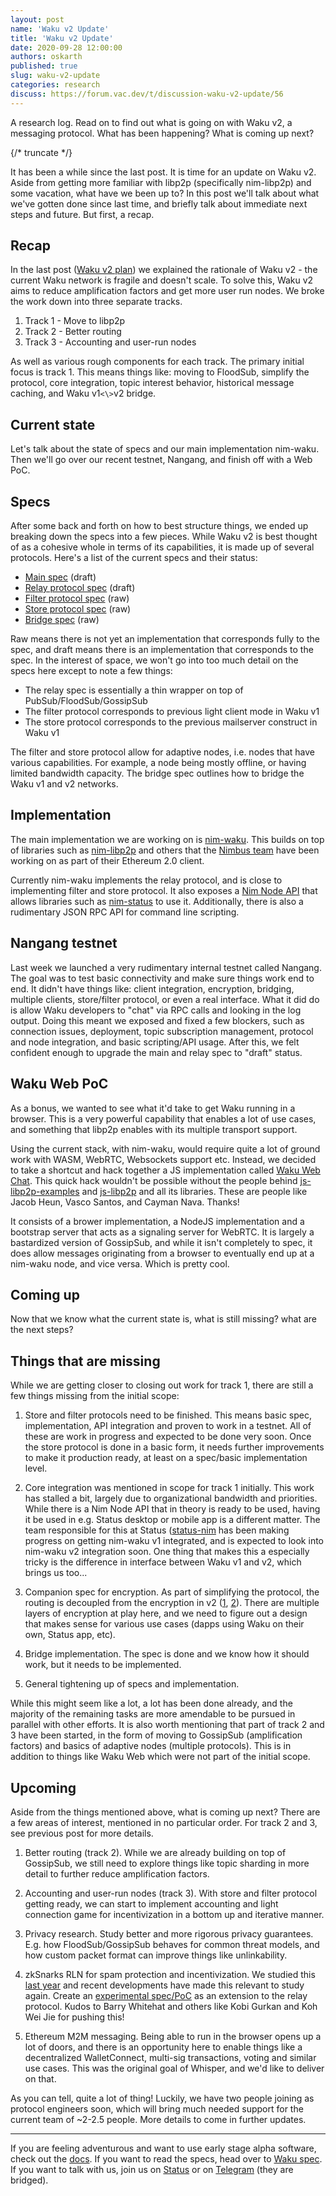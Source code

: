 ```yaml
---
layout: post
name: 'Waku v2 Update'
title: 'Waku v2 Update'
date: 2020-09-28 12:00:00
authors: oskarth
published: true
slug: waku-v2-update
categories: research
discuss: https://forum.vac.dev/t/discussion-waku-v2-update/56
---
```


A research log. Read on to find out what is going on with Waku v2, a messaging protocol. What has been happening? What is coming up next?

{/* truncate */}

It has been a while since the last post. It is time for an update on Waku v2. Aside from getting more familiar with libp2p (specifically nim-libp2p) and some vacation, what have we been up to? In this post we'll talk about what we've gotten done since last time, and briefly talk about immediate next steps and future. But first, a recap.

## Recap

In the last post ([Waku v2 plan](https://vac.dev/waku-v2-plan)) we explained the rationale of Waku v2 - the current Waku network is fragile and doesn't scale. To solve this, Waku v2 aims to reduce amplification factors and get more user run nodes. We broke the work down into three separate tracks.

1. Track 1 - Move to libp2p
2. Track 2 - Better routing
3. Track 3 - Accounting and user-run nodes

As well as various rough components for each track. The primary initial focus is track 1. This means things like: moving to FloodSub, simplify the protocol, core integration, topic interest behavior, historical message caching, and Waku v1`<\>`v2 bridge.

## Current state

Let's talk about the state of specs and our main implementation nim-waku. Then we'll go over our recent testnet, Nangang, and finish off with a Web PoC.

## Specs

After some back and forth on how to best structure things, we ended up breaking down the specs into a few pieces. While Waku v2 is best thought of as a cohesive whole in terms of its capabilities, it is made up of several protocols. Here's a list of the current specs and their status:

- [Main spec](https://rfc.vac.dev/waku/standards/core/10/waku2) (draft)
- [Relay protocol spec](https://rfc.vac.dev/waku/standards/core/11/relay) (draft)
- [Filter protocol spec](https://rfc.vac.dev/waku/standards/core/12/filter) (raw)
- [Store protocol spec](https://rfc.vac.dev/waku/standards/core/13/store) (raw)
- [Bridge spec](https://rfc.vac.dev/waku/standards/core/15/bridge) (raw)

Raw means there is not yet an implementation that corresponds fully to the spec, and draft means there is an implementation that corresponds to the spec. In the interest of space, we won't go into too much detail on the specs here except to note a few things:

- The relay spec is essentially a thin wrapper on top of PubSub/FloodSub/GossipSub
- The filter protocol corresponds to previous light client mode in Waku v1
- The store protocol corresponds to the previous mailserver construct in Waku v1

The filter and store protocol allow for adaptive nodes, i.e. nodes that have various capabilities. For example, a node being mostly offline, or having limited bandwidth capacity. The bridge spec outlines how to bridge the Waku v1 and v2 networks.

## Implementation

The main implementation we are working on is [nim-waku](https://github.com/status-im/nim-waku/). This builds on top of libraries such as [nim-libp2p](https://github.com/status-im/nim-libp2p) and others that the [Nimbus team](https://nimbus.team/) have been working on as part of their Ethereum 2.0 client.

Currently nim-waku implements the relay protocol, and is close to implementing filter and store protocol. It also exposes a [Nim Node API](https://github.com/status-im/nim-waku/blob/master/docs/api/v2/node.md) that allows libraries such as [nim-status](https://github.com/status-im/status-nim) to use it. Additionally, there is also a rudimentary JSON RPC API for command line scripting.

## Nangang testnet

Last week we launched a very rudimentary internal testnet called Nangang. The goal was to test basic connectivity and make sure things work end to end. It didn't have things like: client integration, encryption, bridging, multiple clients, store/filter protocol, or even a real interface. What it did do is allow Waku developers to "chat" via RPC calls and looking in the log output. Doing this meant we exposed and fixed a few blockers, such as connection issues, deployment, topic subscription management, protocol and node integration, and basic scripting/API usage. After this, we felt confident enough to upgrade the main and relay spec to "draft" status.

## Waku Web PoC

As a bonus, we wanted to see what it'd take to get Waku running in a browser. This is a very powerful capability that enables a lot of use cases, and something that libp2p enables with its multiple transport support.

Using the current stack, with nim-waku, would require quite a lot of ground work with WASM, WebRTC, Websockets support etc. Instead, we decided to take a shortcut and hack together a JS implementation called [Waku Web Chat](https://github.com/vacp2p/waku-web-chat/). This quick hack wouldn't be possible without the people behind [js-libp2p-examples](https://github.com/libp2p/js-libp2p-examples/) and [js-libp2p](https://github.com/libp2p/js-libp2p) and all its libraries. These are people like Jacob Heun, Vasco Santos, and Cayman Nava. Thanks!

It consists of a brower implementation, a NodeJS implementation and a bootstrap server that acts as a signaling server for WebRTC. It is largely a bastardized version of GossipSub, and while it isn't completely to spec, it does allow messages originating from a browser to eventually end up at a nim-waku node, and vice versa. Which is pretty cool.

## Coming up

Now that we know what the current state is, what is still missing? what are the next steps?

## Things that are missing

While we are getting closer to closing out work for track 1, there are still a few things missing from the initial scope:

1. Store and filter protocols need to be finished. This means basic spec, implementation, API integration and proven to work in a testnet. All of these are work in progress and expected to be done very soon. Once the store protocol is done in a basic form, it needs further improvements to make it production ready, at least on a spec/basic implementation level.

2. Core integration was mentioned in scope for track 1 initially. This work has stalled a bit, largely due to organizational bandwidth and priorities. While there is a Nim Node API that in theory is ready to be used, having it be used in e.g. Status desktop or mobile app is a different matter. The team responsible for this at Status ([status-nim](https://github.com/status-im/status-nim) has been making progress on getting nim-waku v1 integrated, and is expected to look into nim-waku v2 integration soon. One thing that makes this a especially tricky is the difference in interface between Waku v1 and v2, which brings
   us too...

3. Companion spec for encryption. As part of simplifying the protocol, the routing is decoupled from the encryption in v2 ([1](https://github.com/vacp2p/specs/issues/158), [2](https://github.com/vacp2p/specs/issues/181)). There are multiple layers of encryption at play here, and we need to figure out a design that makes sense for various use cases (dapps using Waku on their own, Status app, etc).

4. Bridge implementation. The spec is done and we know how it should work, but it needs to be implemented.

5. General tightening up of specs and implementation.

While this might seem like a lot, a lot has been done already, and the majority of the remaining tasks are more amendable to be pursued in parallel with other efforts. It is also worth mentioning that part of track 2 and 3 have been started, in the form of moving to GossipSub (amplification factors) and basics of adaptive nodes (multiple protocols). This is in addition to things like Waku Web which were not part of the initial scope.

## Upcoming

Aside from the things mentioned above, what is coming up next? There are a few areas of interest, mentioned in no particular order. For track 2 and 3, see previous post for more details.

1. Better routing (track 2). While we are already building on top of GossipSub, we still need to explore things like topic sharding in more detail to further reduce amplification factors.

2. Accounting and user-run nodes (track 3). With store and filter protocol getting ready, we can start to implement accounting and light connection game for incentivization in a bottom up and iterative manner.

3. Privacy research. Study better and more rigorous privacy guarantees. E.g. how FloodSub/GossipSub behaves for common threat models, and how custom packet
   format can improve things like unlinkability.

4. zkSnarks RLN for spam protection and incentivization. We studied this [last year](https://vac.dev/feasibility-semaphore-rate-limiting-zksnarks) and recent developments have made this relevant to study again. Create an [experimental spec/PoC](https://github.com/vacp2p/specs/issues/189) as an extension to the relay protocol. Kudos to Barry Whitehat and others like Kobi Gurkan and Koh Wei Jie for pushing this!

5. Ethereum M2M messaging. Being able to run in the browser opens up a lot of doors, and there is an opportunity here to enable things like a decentralized WalletConnect, multi-sig transactions, voting and similar use cases. This was the original goal of Whisper, and we'd like to deliver on that.

As you can tell, quite a lot of thing! Luckily, we have two people joining as protocol engineers soon, which will bring much needed support for the current team of ~2-2.5 people. More details to come in further updates.

---

If you are feeling adventurous and want to use early stage alpha software, check out the [docs](https://github.com/status-im/nim-waku/tree/master/docs). If you want to read the specs, head over to [Waku spec](https://rfc.vac.dev/spec/10/). If you want to talk with us, join us on [Status](https://get.status.im/chat/public/vac) or on [Telegram](https://t.me/vacp2p) (they are bridged).
